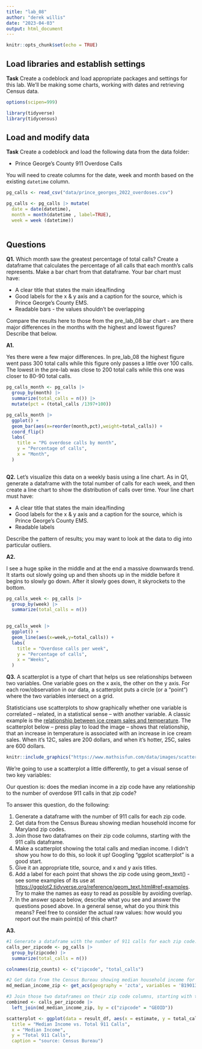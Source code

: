 ```yaml
---
title: "lab_08"
author: "derek willis"
date: "2023-04-03"
output: html_document
---
```


```r
knitr::opts_chunk$set(echo = TRUE)
```

## Load libraries and establish settings

**Task** Create a codeblock and load appropriate packages and settings for this lab. We'll be making some charts, working with dates and retrieving Census data.

```r
options(scipen=999)

library(tidyverse)
library(tidycensus)
```

## Load and modify data

**Task** Create a codeblock and load the following data from the data folder:

-   Prince George's County 911 Overdose Calls

You will need to create columns for the date, week and month based on the existing `datetime` column.

```r
pg_calls <- read_csv("data/prince_georges_2022_overdoses.csv")

pg_calls <- pg_calls |> mutate(
  date = date(datetime), 
  month = month(datetime , label=TRUE), 
  week = week (datetime))
  
```

## Questions

**Q1.** Which month saw the greatest percentage of total calls? Create a dataframe that calculates the percentage of all calls that each month's calls represents. Make a bar chart from that dataframe. Your bar chart must have:

-   A clear title that states the main idea/finding
-   Good labels for the x & y axis and a caption for the source, which is Prince George's County EMS.
-   Readable bars - the values shouldn't be overlapping

Compare the results here to those from the pre_lab_08 bar chart - are there major differences in the months with the highest and lowest figures? Describe that below.

**A1.**

Yes there were a few major differences. In pre_lab_08 the highest figure went pass 300 total calls while this figure only passes a little over 100 calls. The lowest in the pre-lab was close to 200 total calls while this one was closer to 80-90 total calls.

```r
pg_calls_month <- pg_calls |>
  group_by(month) |>
  summarize(total_calls = n()) |>
  mutate(pct = (total_calls /1397+100))


```

```r
pg_calls_month |>
  ggplot() +
  geom_bar(aes(x=reorder(month,pct),weight=total_calls)) +
  coord_flip()
  labs(
    title = "PG overdose calls by month",
    y = "Percentage of calls",
    x = "Month",
  )
  
```

**Q2.** Let's visualize this data on a weekly basis using a line chart. As in Q1, generate a dataframe with the total number of calls for each week, and then create a line chart to show the distribution of calls over time. Your line chart must have:

-   A clear title that states the main idea/finding
-   Good labels for the x & y axis and a caption for the source, which is Prince George's County EMS.
-   Readable labels

Describe the pattern of results; you may want to look at the data to dig into particular outliers.

**A2.**

I see a huge spike in the middle and at the end a massive downwards trend. It starts out slowly going up and then shoots up in the middle before it begins to slowly go down. After it slowly goes down, it skyrockets to the bottom.

```r
pg_calls_week <- pg_calls |>
  group_by(week) |>
  summarize(total_calls = n())
  
```

```r
pg_calls_week |>
  ggplot() +
  geom_line(aes(x=week,y=total_calls)) +
  labs(
    title = "Overdose calls per week",
    y = "Percentage of calls",
    x = "Weeks",
  )
```

**Q3.** A scatterplot is a type of chart that helps us see relationships between two variables. One variable goes on the x axis, the other on the y axis. For each row/observation in our data, a scatterplot puts a circle (or a "point") where the two variables intersect on a grid.

Statisticians use scatterplots to show graphically whether one variable is correlated -- related, in a statistical sense -- with another variable. A classic example is the [relationship between ice cream sales and temperature](https://www.mathsisfun.com/data/scatter-xy-plots.html). The scatterplot below -- press play to load the image -- shows that relationship, that an increase in temperature is associated with an increase in ice cream sales. When it's 12C, sales are 200 dollars, and when it's hotter, 25C, sales are 600 dollars.

```r
knitr::include_graphics("https://www.mathsisfun.com/data/images/scatter-ice-cream1.svg")
```

We're going to use a scatterplot a little differently, to get a visual sense of two key variables:

Our question is: does the median income in a zip code have any relationship to the number of overdose 911 calls in that zip code?

To answer this question, do the following:

1.  Generate a dataframe with the number of 911 calls for each zip code.
2.  Get data from the Census Bureau showing median household income for Maryland zip codes.
3.  Join those two dataframes on their zip code columns, starting with the 911 calls dataframe.
4.  Make a scatterplot showing the total calls and median income. I didn't show you how to do this, so look it up! Googling "ggplot scatterplot" is a good start.
5.  Give it an appropriate title, source, and x and y axis titles.
6.  Add a label for each point that shows the zip code using geom_text() - see some examples of its use at <https://ggplot2.tidyverse.org/reference/geom_text.html#ref-examples>. Try to make the names as easy to read as possible by avoiding overlap.
7.  In the answer space below, describe what you see and answer the questions posed above. In a general sense, what do you think this means? Feel free to consider the actual raw values: how would you report out the main point(s) of this chart?

**A3.**

```r

#1 Generate a dataframe with the number of 911 calls for each zip code.
calls_per_zipcode <- pg_calls |>
  group_by(zipcode) |>
  summarize(total_calls = n())

colnames(zip_counts) <- c("zipcode", "total_calls")

#2 Get data from the Census Bureau showing median household income for Maryland zip codes.
md_median_income_zip <- get_acs(geography = 'zcta', variables = 'B19013_001', state='MD', year=2019)

#3 Join those two dataframes on their zip code columns, starting with the 911 calls dataframe.
combined <- calls_per_zipcode |>
  left_join(md_median_income_zip, by = c("zipcode" = "GEOID"))

scatterplot <- ggplot(data = result_df, aes(x = estimate, y = total_calls, label = zipcode)) + geom_point(na.rm = TRUE) + geom_text(check_overlap = TRUE, angle = 45, hjust = -.1, size = 3.5) + labs(
  title = "Median Income vs. Total 911 Calls", 
  x = "Median Income",
  y = "Total 911 Calls",
  caption = "source: Census Bureau")


```
